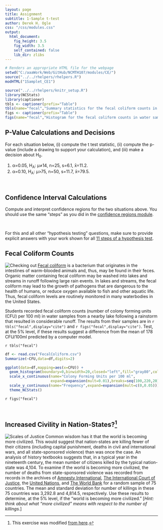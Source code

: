 ```yaml
---
layout: page
title: Assignment
subtitle: 1-Sample t-test
author: Derek H. Ogle
css: "/css/modules.css"
output:
  html_document:
    fig_height: 3.5
    fig_width: 3.5
    self_contained: false
    lib_dir: zlibs
---
```


```r
# Renders an appropriate HTML file for the webpage
setwd("C:/aaaWork/Web/GitHub/NCMTH107/modules/CE/")
source("../../rhelpers/rhelpers.R")
modHTML("1Samplet_CE1")
```

```r
source("../../rhelpers/knitr_setup.R")
library(NCStats)
library(captioner)
tbls <- captioner(prefix="Table")
tbls(name="fecal","Summary statistics for the fecal coliform counts in water samples from a nearby lake following a rainstorm.")
figs <- captioner(prefix="Table")
figs(name="fecal","Histogram for the fecal coliform counts in water samples from a nearby lake following a rainstorm.")
```

## P-Value Calculations and Decisions

For each situation below, (i) compute the t test statistic, (ii) compute the p-value (include a drawing to support your calculation), and (iii) make a decision about H<sub>0</sub>.

1. &alpha;=0.05, H<sub>A</sub>: &mu;&ne;14, n=25, s=6.1, x&#772;=11.2.
1. &alpha;=0.10, H<sub>A</sub>: &mu;>75, n=50, s=11.7, x&#772;=79.5.

<br>

## Confidence Interval Calculations

Compute and interpret confidence regions for the two situations above. You should use the same "steps" as you did in the [confidence regions module](ConfRegions_CE2).

<br>

<div class="alert alert-success">For this and all other "hypothesis testing" questions, make sure to provide explicit answers with your work shown for all <a href="../11-steps">11 steps of a hypothesis test</a>.
</div>

## Fecal Coliform Counts
<img src="http://derekogle.com/NCMTH107/modules/CE/zimgs/warning_sign.jpg" alt="Checking out" class="img-right">
[Fecal coliform](https://en.wikipedia.org/wiki/Fecal_coliform) is a bacterium that originates in the intestines of warm-blooded animals and, thus, may be found in their feces. Organic matter containing fecal coliform may be washed into lakes and streams in runoff following large rain events. In lakes and streams, the fecal coliform may lead to the growth of pathogens that are dangerous to the health of humans, or reduce oxygen available to fish and other aquatic life. Thus, fecal coliform levels are routinely monitored in many waterbodies in the United States.

Students recorded fecal coliform counts (number of colony forming units (CFU) per 100 ml) in water samples from a nearby lake following a rainstorm that resulted in considerable runoff. The results from their samples are in `r tbls("fecal",display="cite")` and `r figs("fecal",display="cite")`. Test, at the 5% level, if these results suggest a difference from the mean of 178 CFU/100ml predicted by a computer model.

`r tbls("fecal")`

```r
df <- read.csv("FecalColiform.csv")
Summarize(~CFU,data=df,digits=2)
```

```r
ggplot(data=df,mapping=aes(x=CFU)) +
  geom_histogram(boundary=0,binwidth=20,closed="left",fill="gray80",color="black") +
  scale_x_continuous(name="Colony Forming Units per 100 ml",
                     expand=expansion(mult=0.01),breaks=seq(100,220,20)) +
  scale_y_continuous(name="Frequency",expand=expansion(mult=c(0,0.05))) +
  theme_NCStats()
```

`r figs("fecal")`

<br>

## Increased Civility in Nation-States?[^ICNS]
<img src="zimgs/scales-of-justice.jpg" alt="Scales of Justice" class="img-right">
Common wisdom has it that the world is becoming more civilized.  This would suggest that nation-states are killing fewer of their citizens (including capital punishment, deaths in civil and international wars, and all state-sponsored violence) than was once the case.  An analysis of history textbooks suggests that, in a typical year in the nineteenth century, the mean number of citizens killed by the typical nation-state was 4,104.  To examine if the world is becoming more civilized, the number of deaths from state-sponsored violence was recorded from records in the archives of [Amnesty International](http://www.amnestyusa.org/), [The International Court of Justice](http://www.icj-cij.org/homepage/), the [United Nations](http://www.un.org/en/index.html), and [The World Bank](http://www.worldbank.org/) for a random sample of 75 countries.  The mean and standard deviation for number of killings in these 75 countries was 3,292.8 and 4,814.5, respectively.  Use these results to determine, at the 5% level, if the "world is becoming more civilized." [*Hint: think about what "more civilized" means with respect to the number of killings.*]

[^ICNS]: This exercise was modified [from here](http://www.shortell.org/book/chap12.html).
